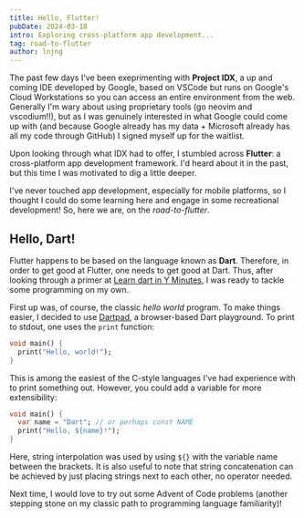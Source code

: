 ```yaml
---
title: Hello, Flutter!
pubDate: 2024-03-18
intro: Exploring cross-platform app development...
tag: road-to-flutter
author: lnjng 
---
```


The past few days I've been exeprimenting with **Project IDX**, a up and coming IDE developed
by Google, based on VSCode but runs on Google's Cloud Workstations so you can access an entire
environment from the web. Generally I'm wary about using proprietary tools (go neovim and 
vscodium!!), but as I was genuinely interested in what Google could come up with (and because
Google already has my data + Microsoft already has all my code through GitHub) I signed myself
up for the waitlist.

Upon looking through what IDX had to offer, I stumbled across **Flutter**: a cross-platform
app development framework. I'd heard about it in the past, but this time I was motivated to dig
a little deeper.

I've never touched app development, especially for mobile platforms, so I thought I could do
some learning here and engage in some recreational development! So, here we are, on the
*road-to-flutter*.

## Hello, Dart!
Flutter happens to be based on the language known as **Dart**. Therefore, in order
to get good at Flutter, one needs to get good at Dart. Thus, after looking through a primer
at [Learn dart in Y Minutes](https://learnxinyminutes.com/docs/dart/), I was ready to tackle
some programming on my own.

First up was, of course, the classic *hello world* program. To make things easier, I decided
to use [Dartpad](https://dartpad.dev), a browser-based Dart playground. To print to stdout, one
uses the `print` function:

```dart
void main() {
  print("Hello, world!");
}
```

This is among the easiest of the C-style languages I've had experience with to print something
out. However, you could add a variable for more extensibility:

```dart
void main() {
  var name = "Dart"; // or perhaps const NAME
  print("Hello, ${name}!");
}
```

Here, string interpolation was used by using `${}` with the variable name between the brackets.
It is also useful to note that string concatenation can be achieved by just placing strings
next to each other, no operator needed.

Next time, I would love to try out some Advent of Code problems (another stepping stone on my
classic path to programming language familiarity)!